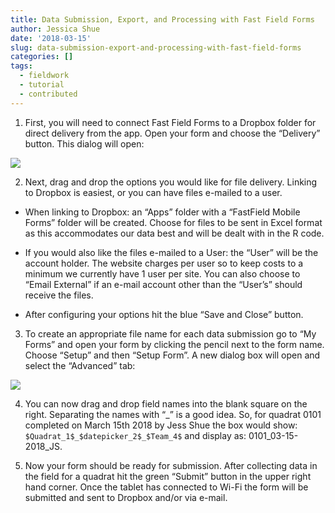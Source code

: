 ```yaml
---
title: Data Submission, Export, and Processing with Fast Field Forms
author: Jessica Shue
date: '2018-03-15'
slug: data-submission-export-and-processing-with-fast-field-forms
categories: []
tags:
  - fieldwork
  - tutorial
  - contributed
---
```


1. First, you will need to connect Fast Field Forms to a Dropbox folder for direct delivery from the app. Open your form and choose the "Delivery" button. This dialog will open:

![](https://i.imgur.com/H5psSXO.png)

2. Next, drag and drop the options you would like for file delivery. Linking to Dropbox is easiest, or you can have files e-mailed to a user.

- When linking to Dropbox:  an "Apps" folder with a "FastField Mobile Forms" folder will be created. Choose for files to be sent in Excel format as this accommodates our data best and will be dealt with in the R code.

- If you would also like the files e-mailed to a User:  the "User" will be the account holder. The website charges per user so to keep costs to a minimum we currently have 1 user per site. You can also choose to "Email External" if an e-mail account other than the "User’s" should receive the files.

- After configuring your options hit the blue "Save and Close" button.

3. To create an appropriate file name for each data submission go to "My Forms" and open your form by clicking the pencil next to the form name. Choose "Setup" and then "Setup Form". A new dialog box will open and select the "Advanced" tab:

![](https://i.imgur.com/xxmsonV.png)

4. You can now drag and drop field names into the blank square on the right. Separating the names with “_” is a good idea. So, for quadrat 0101 completed on March 15th 2018 by Jess Shue the box would show:  `$Quadrat_1$_$datepicker_2$_$Team_4$` and display as:  0101_03-15-2018_JS.

5. Now your form should be ready for submission. After collecting data in the field for a quadrat hit the green “Submit” button in the upper right hand corner. Once the tablet has connected to Wi-Fi the form will be submitted and sent to Dropbox and/or via e-mail.
